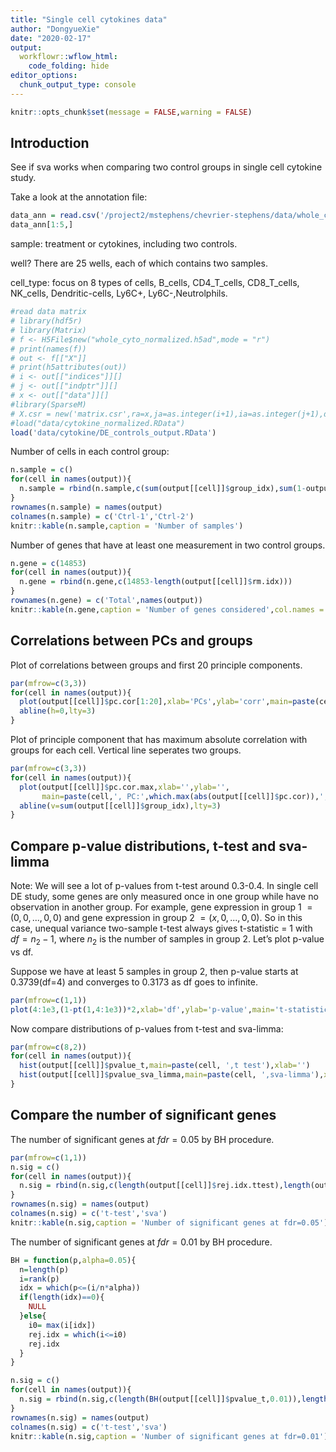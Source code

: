 ```yaml
---
title: "Single cell cytokines data"
author: "DongyueXie"
date: "2020-02-17"
output:
  workflowr::wflow_html:
    code_folding: hide
editor_options:
  chunk_output_type: console
---
```


```r
knitr::opts_chunk$set(message = FALSE,warning = FALSE)
```

## Introduction

See if sva works when comparing two control groups in single cell cytokine study.

Take a look at the annotation file:

```r
data_ann = read.csv('/project2/mstephens/chevrier-stephens/data/whole_cyto_annot.csv.gz')
data_ann[1:5,]
```

sample: treatment or cytokines, including two controls.

well?  There are 25 wells, each of which contains two samples.

cell_type: focus on 8 types of cells, B_cells, CD4_T_cells, CD8_T_cells, NK_cells, Dendritic-cells, Ly6C+, Ly6C-,Neutrolphils.

```r
#read data matrix
# library(hdf5r)
# library(Matrix)
# f <- H5File$new("whole_cyto_normalized.h5ad",mode = "r")
# print(names(f))
# out <- f[["X"]]
# print(h5attributes(out))
# i <- out[["indices"]][]
# j <- out[["indptr"]][]
# x <- out[["data"]][]
#library(SparseM)
# X.csr = new('matrix.csr',ra=x,ja=as.integer(i+1),ia=as.integer(j+1),dimension=h5attributes(out)$h5sparse_shape)
#load("data/cytokine_normalized.RData")
load('data/cytokine/DE_controls_output.RData')
```

Number of cells in each control group:

```r
n.sample = c()
for(cell in names(output)){
  n.sample = rbind(n.sample,c(sum(output[[cell]]$group_idx),sum(1-output[[cell]]$group_idx)))
}
rownames(n.sample) = names(output)
colnames(n.sample) = c('Ctrl-1','Ctrl-2')
knitr::kable(n.sample,caption = 'Number of samples')
```

Number of genes that have at least one measurement in two control groups.

```r
n.gene = c(14853)
for(cell in names(output)){
  n.gene = rbind(n.gene,c(14853-length(output[[cell]]$rm.idx)))
}
rownames(n.gene) = c('Total',names(output))
knitr::kable(n.gene,caption = 'Number of genes considered',col.names = '#genes')
```


## Correlations between PCs and groups

Plot of correlations between groups and first 20 principle components.

```r
par(mfrow=c(3,3))
for(cell in names(output)){
  plot(output[[cell]]$pc.cor[1:20],xlab='PCs',ylab='corr',main=paste(cell),ylim = c(-0.5,0.6),pch=20)
  abline(h=0,lty=3)
}
```


Plot of principle component that has maximum absolute correlation with groups for each cell. Vertical line seperates two groups.

```r
par(mfrow=c(3,3))
for(cell in names(output)){
  plot(output[[cell]]$pc.cor.max,xlab='',ylab='',
       main=paste(cell,', PC:',which.max(abs(output[[cell]]$pc.cor)),', corr:',round(max(abs(output[[cell]]$pc.cor)),2),sep=''),pch=1,col='grey50')
  abline(v=sum(output[[cell]]$group_idx),lty=3)
}
```

## Compare p-value distributions, t-test and sva-limma

Note: We will see a lot of p-values from t-test around 0.3-0.4. In single cell DE study, some genes are only measured once in one group while have no observation in another group. For example, gene expression in group 1 $= (0,0,...,0,0)$ and gene expression in group 2 $= (x,0,...,0,0)$. So in this case, unequal variance two-sample t-test always gives t-statistic = $1$ with $df=n_2-1$, where $n_2$ is the number of samples in group 2. Let's plot p-value vs df.

Suppose we have at least 5 samples in group 2, then p-value starts at 0.3739(df=4) and converges to 0.3173 as df goes to infinite.

```r
par(mfrow=c(1,1))
plot(4:1e3,(1-pt(1,4:1e3))*2,xlab='df',ylab='p-value',main='t-statistics = 1',pch=20)
```


Now compare distributions of p-values from t-test and sva-limma:

```r
par(mfrow=c(8,2))
for(cell in names(output)){
  hist(output[[cell]]$pvalue_t,main=paste(cell, ',t test'),xlab='')
  hist(output[[cell]]$pvalue_sva_limma,main=paste(cell, ',sva-limma'),xlab='')
}
```

## Compare the number of significant genes

The number of significant genes at $fdr=0.05$ by BH procedure.

```r
par(mfrow=c(1,1))
n.sig = c()
for(cell in names(output)){
  n.sig = rbind(n.sig,c(length(output[[cell]]$rej.idx.ttest),length(output[[cell]]$rej.idx.sva)))
}
rownames(n.sig) = names(output)
colnames(n.sig) = c('t-test','sva')
knitr::kable(n.sig,caption = 'Number of significant genes at fdr=0.05')
```


The number of significant genes at $fdr=0.01$ by BH procedure.

```r
BH = function(p,alpha=0.05){
  n=length(p)
  i=rank(p)
  idx = which(p<=(i/n*alpha))
  if(length(idx)==0){
    NULL
  }else{
    i0= max(i[idx])
    rej.idx = which(i<=i0)
    rej.idx
  }
}

n.sig = c()
for(cell in names(output)){
  n.sig = rbind(n.sig,c(length(BH(output[[cell]]$pvalue_t,0.01)),length(BH(output[[cell]]$pvalue_sva_limma,0.01))))
}
rownames(n.sig) = names(output)
colnames(n.sig) = c('t-test','sva')
knitr::kable(n.sig,caption = 'Number of significant genes at fdr=0.01')
```

